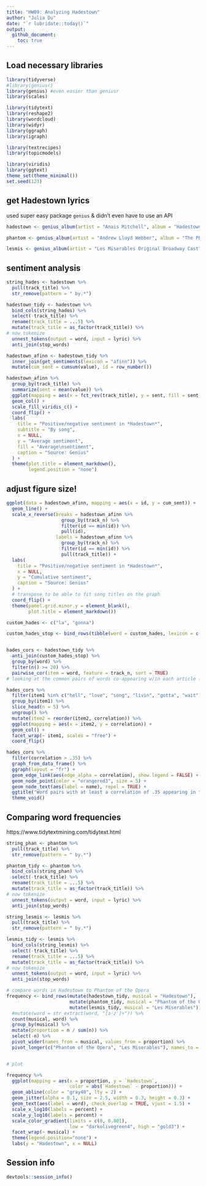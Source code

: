 ```yaml
---
title: "HW09: Analyzing Hadestown"
author: "Julia Du"
date: "`r lubridate::today()`"
output: 
  github_document:
    toc: true
---
```


## Load necessary libraries

```r
library(tidyverse)
#library(geniusr)
library(genius) #even easier than geniusr
library(scales)

library(tidytext)
library(reshape2)
library(wordcloud)
library(widyr)
library(ggraph)
library(igraph)

library(textrecipes)
library(topicmodels)

library(viridis)
library(ggtext)
theme_set(theme_minimal())
set.seed(123)

```

## get Hadestown lyrics

used super easy package `genius` & didn't even have to use an API

```r
hadestown <- genius_album(artist = "Anais Mitchell", album = "Hadestown (Original Broadway Cast Recording)")

phantom <- genius_album(artist = "Andrew Lloyd Webber", album = "The Phantom of the Opera (Original London Cast Recording)")

lesmis <- genius_album(artist = "Les Miserables Original Broadway Cast", album = "Les Miserables (1987 Original Broadway Cast)")
```

## sentiment analysis

```r
string_hades <- hadestown %>%  
  pull(track_title) %>%
  str_remove(pattern = " by.*")

hadestown_tidy <- hadestown %>%
  bind_cols(string_hades) %>%
  select(-track_title) %>%
  rename(track_title = ...5) %>%
  mutate(track_title = as_factor(track_title)) %>%
# now tokenize
  unnest_tokens(output = word, input = lyric) %>%
  anti_join(stop_words)

hadestown_afinn <- hadestown_tidy %>%
  inner_join(get_sentiments(lexicon = "afinn")) %>%
  mutate(cum_sent = cumsum(value), id = row_number())

hadestown_afinn %>%
  group_by(track_title) %>%
  summarize(sent = mean(value)) %>%
  ggplot(mapping = aes(x = fct_rev(track_title), y = sent, fill = sent)) +
  geom_col() +
  scale_fill_viridis_c() +
  coord_flip() +
  labs(
    title = "Positive/negative sentiment in *Hadestown*",
    subtitle = "By song",
    x = NULL,
    y = "Average sentiment",
    fill = "Average\nsentiment",
    caption = "Source: Genius"
  ) +
  theme(plot.title = element_markdown(),
        legend.position = "none")
```

## adjust figure size!

```r
ggplot(data = hadestown_afinn, mapping = aes(x = id, y = cum_sent)) +
  geom_line() +
  scale_x_reverse(breaks = hadestown_afinn %>%
                    group_by(track_n) %>%
                    filter(id == min(id)) %>%
                    pull(id),
                  labels = hadestown_afinn %>%
                    group_by(track_n) %>%
                    filter(id == min(id)) %>%
                    pull(track_title)) +
  labs(
    title = "Positive/negative sentiment in *Hadestown*",
    x = NULL,
    y = "Cumulative sentiment",
    caption = "Source: Genius"
  ) +
  # transpose to be able to fit song titles on the graph
  coord_flip() +
  theme(panel.grid.minor.y = element_blank(),
        plot.title = element_markdown())
```

```r
custom_hades <- c("la", "gonna")

custom_hades_stop <- bind_rows(tibble(word = custom_hades, lexicon = c("custom")), stop_words)


hades_cors <- hadestown_tidy %>%
  anti_join(custom_hades_stop) %>%
  group_by(word) %>%
  filter(n() >= 20) %>%
  pairwise_cor(item = word, feature = track_n, sort = TRUE)
# looking at the common pairs of words co-appearing w/in each article (as defined by recent_order)

hades_cors %>%
  filter(item1 %in% c("hell", "love", "song", "livin", "gotta", "wait")) %>%
  group_by(item1) %>%
  slice_head(n = 5) %>%
  ungroup() %>%
  mutate(item2 = reorder(item2, correlation)) %>%
  ggplot(mapping = aes(x = item2, y = correlation)) +
  geom_col() +
  facet_wrap(~ item1, scales = "free") +
  coord_flip()

hades_cors %>%
  filter(correlation > .35) %>%
  graph_from_data_frame() %>%
  ggraph(layout = "fr") +
  geom_edge_link(aes(edge_alpha = correlation), show.legend = FALSE) +
  geom_node_point(color = "orangered3", size = 5) +
  geom_node_text(aes(label = name), repel = TRUE) +
  ggtitle("Word pairs with at least a correlation of .35 appearing in the same song")
  theme_void()


```

## Comparing word frequencies

https://www.tidytextmining.com/tidytext.html

```r
string_phan <- phantom %>%  
  pull(track_title) %>%
  str_remove(pattern = " by.*")

phantom_tidy <- phantom %>%
  bind_cols(string_phan) %>%
  select(-track_title) %>%
  rename(track_title = ...5) %>%
  mutate(track_title = as_factor(track_title)) %>%
# now tokenize
  unnest_tokens(output = word, input = lyric) %>%
  anti_join(stop_words)

string_lesmis <- lesmis %>%
  pull(track_title) %>%
  str_remove(pattern = " by.*")

lesmis_tidy <- lesmis %>%
  bind_cols(string_lesmis) %>%
  select(-track_title) %>%
  rename(track_title = ...5) %>%
  mutate(track_title = as_factor(track_title)) %>%
# now tokenize
  unnest_tokens(output = word, input = lyric) %>%
  anti_join(stop_words)

# compare words in Hadestown to Phantom of the Opera
frequency <- bind_rows(mutate(hadestown_tidy, musical = "Hadestown"),
                       mutate(phantom_tidy, musical = "Phantom of the Opera"),
                       mutate(lesmis_tidy, musical = "Les Miserables")) %>% 
  #mutate(word = str_extract(word, "[a-z']+")) %>%
  count(musical, word) %>%
  group_by(musical) %>%
  mutate(proportion = n / sum(n)) %>% 
  select(-n) %>%
  pivot_wider(names_from = musical, values_from = proportion) %>%
  pivot_longer(c("Phantom of the Opera", "Les Miserables"), names_to = "musical", values_to = "proportion")


# plot

frequency %>%
  ggplot(mapping = aes(x = proportion, y = `Hadestown`, 
                       color = abs(`Hadestown` - proportion))) +
  geom_abline(color = "gray40", lty = 2) +
  geom_jitter(alpha = 0.1, size = 2.5, width = 0.3, height = 0.3) +
  geom_text(aes(label = word), check_overlap = TRUE, vjust = 1.5) +
  scale_x_log10(labels = percent) +
  scale_y_log10(labels = percent) +
  scale_color_gradient(limits = c(0, 0.001), 
                       low = "darkolivegreen4", high = "gold3") +
  facet_wrap(~ musical) +
  theme(legend.position="none") +
  labs(y = "Hadestown", x = NULL)
```    



## Session info

```r
devtools::session_info()
```
